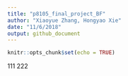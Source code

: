 ```yaml
---
title: "p8105_final_project_BF"
author: "Xiaoyue Zhang, Hongyao Xie"
date: "11/6/2018"
output: github_document
---
```


```r
knitr::opts_chunk$set(echo = TRUE)
```

111
222